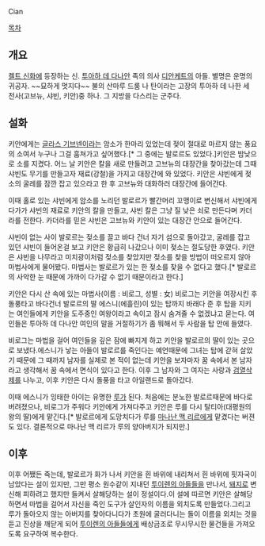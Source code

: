 Cian

[[목차]]
== 개요 ==
[[켈트 신화]]에 등장하는 신. [[투아하 데 다나안]] 족의 의사 [[디안케트]]의 아들. 별명은 운명의 귀공자. ~~묘하게 멋지다~~ 불의 산마루 드룸 나 탄이라는 고장의 투아하 데 나한 세 전사(고브뉴, 샤빈, 키안)중 하나. 그 지방을 다스리는 군주다.

== 설화 ==
키안에게는 [[글라스 기브넨]]이라는 암소가 한마리 있었는데 젖이 절대로 마르지 않는 풍요의 소여서 누구나 그걸 훔쳐가고 싶어했다.[* 그 중에는 발로르도 있었다.]키안은 밤낮으로 소를 지켰다. 어느 날 키안은 칼을 새로 만들려고 고브뉴의 대장간을 찾아갔는데 그때 샤빈도 무기를 만들고자 재료(강철)을 가지고 대장간에 와 있었다. 키안은 샤빈에게 젖소의 굴레를 잠깐 잡고 있으라고 한 후 고브뉴와 대화하러 대장간에 들어간다.

이때 홀로 있는 샤빈에게 암소를 노리던 발로르가 빨간머리 꼬맹이로 변신해서 샤빈에게 다가가 샤빈의 재료로 키안의 칼을 만들고, 샤빈 칼은 그냥 질 낮은 쇠로 만든다며 카더라를 전한다. 카더라를 믿은 샤빈은 고브뉴와 키안이 있는 대장간 안으로 들어간다.

샤빈이 없는 사이 발로르는 젖소를 끌고 바다 건너 자기 섬으로 돌아갔고, 굴레를 잡고 있던 샤빈이 들어온걸 보고 키안은 황급히 나갔으나 이미 젖소는 절도당한 후였다. 키안은 샤빈을 나무라고 미치광이처럼 젖소를 찾았지만 젖소를 찾을 방법이 떠오르지 않아 마법사에게 물어봤다. 마법사는 발로르가 있는 한 젖소를 찾을 수 없다고 했다.[* 발로르의 사악한 눈 때문에 가까이 다가갈 수 없기 때문이라고 한다.]

키안은 다시 산 속에 있는 마법사(이름 : 비로그, 성별 : 女) 비로그는 키안을 여장시킨 후 돌풍타고 바다건너 발로르의 딸 에스니(에흘린)이 있는 탑까지 바래다 준 후 탑을 지키는 여인들에게 키안을 도주중인 여왕이라고 속이고 잠시 숨겨줄 수 없겠냐고 묻는다. 여인들은 투아하 데 다나안 여인의 말을 거절하기가 좀 뭐해서 두 사람을 탑 안에 들였다.

비로그는 마법을 걸어 여인들을 깊은 잠에 빠지게 하고 키안을 발로르의 딸이 있는 곳으로 보냈다.에스니가 낳는 아들이 발로르를 죽인다는 예언때문에 그녀는 탑에 갇혀 살았기 때문에 그 때까지 남자를 실제로 본 적이 없는데 키안을 보자마자 꿈 속에서 본 남자라고 생각해서 꿈 속에서 면식이 있다고 한다. 이후 그 남자와 그 여자는 사랑과 [[검열삭제]]를 나누고, 이후 키안은 다시 돌풍을 타고 아일랜드로 돌아갔다.

이때 에스니가 잉태한 아이는 유명한 [[루]]가 된다. 처음에는 분노한 발로르때문에 바다로 버려졌으나, 비로그가 주워다 키안에게 가져다주고 키안은 루를 다시 탈티아(대평원의  왕의 딸)에게 맡긴다.[* 발로르에게 도망치다가 루를 [[마나난 맥 리르]]에게 맡겼다는 버젼도 있다. 결론적으로 마나난 맥 리르가 루의 양아버지가 되지만.]

== 이후 ==
이후 어쨌든 죽는데, 발로르가 화가 나서 키안을 흰 바위에 내리쳐서 흰 바위에 핏자국이 남았다는 설이 있지만,  그만 평소 원수같이 지내던 [[투이렌의 아들들]]을 만나서, [[돼지]]로 변신해 피하려고 했지만 들켜서 살해당하는 설이 정설이다.이 설에 따르면 키안은 살해당하면서 마법을 걸어서 자신을 죽인 도구가 살인자의 이름을 외치도록 만들었다.그리고 루가 돌아오지 않는 아버지를 찾아다니다가 초원에 굴러다니는 돌이 이름을 외치는 것을 듣고 진상을 깨닫게 되어 [[투이렌의 아들들]]에게 배상금조로 무시무시한 물건들을 가져오도록 요구하여 복수한다.
